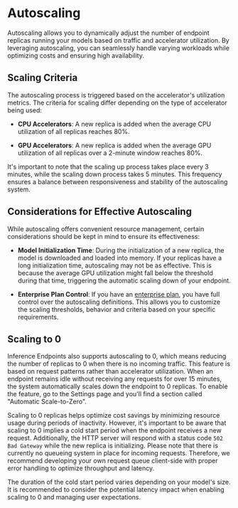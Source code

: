 # Autoscaling

Autoscaling allows you to dynamically adjust the number of endpoint replicas running your models based on traffic and accelerator utilization. By leveraging autoscaling, you can seamlessly handle varying workloads while optimizing costs and ensuring high availability.

## Scaling Criteria

The autoscaling process is triggered based on the accelerator's utilization metrics. The criteria for scaling differ depending on the type of accelerator being used:

- **CPU Accelerators**: A new replica is added when the average CPU utilization of all replicas reaches 80%.

- **GPU Accelerators**: A new replica is added when the average GPU utilization of all replicas over a 2-minute window reaches 80%.

It's important to note that the scaling up process takes place every 3 minutes, while the scaling down process takes 5 minutes. This frequency ensures a balance between responsiveness and stability of the autoscaling system.

## Considerations for Effective Autoscaling

While autoscaling offers convenient resource management, certain considerations should be kept in mind to ensure its effectiveness:

- **Model Initialization Time**: During the initialization of a new replica, the model is downloaded and loaded into memory. If your replicas have a long initialization time, autoscaling may not be as effective. This is because the average GPU utilization might fall below the threshold during that time, triggering the automatic scaling down of your endpoint.

- **Enterprise Plan Control**: If you have an [enterprise plan](https://huggingface.co/inference-endpoints/enterprise), you have full control over the autoscaling definitions. This allows you to customize the scaling thresholds, behavior and criteria based on your specific requirements.

## <a name="scaling-to-0"></a>Scaling to 0

Inference Endpoints also supports autoscaling to 0, which means reducing the number of replicas to 0 when there is no incoming traffic. This feature is based on request patterns rather than accelerator utilization. When an endpoint remains idle without receiving any requests for over 15 minutes, the system automatically scales down the endpoint to 0 replicas. To enable the feature, go to the Settings page and you'll find a section called "Automatic Scale-to-Zero".

Scaling to 0 replicas helps optimize cost savings by minimizing resource usage during periods of inactivity. However, it's important to be aware that scaling to 0 implies a cold start period when the endpoint receives a new request. Additionally, the HTTP server will respond with a status code `502 Bad Gateway` while the new replica is initializing. Please note that there is currently no queueing system in place for incoming requests. Therefore, we recommend developing your own request queue client-side with proper error handling to optimize throughput and latency.

The duration of the cold start period varies depending on your model's size. It is recommended to consider the potential latency impact when enabling scaling to 0 and managing user expectations.

